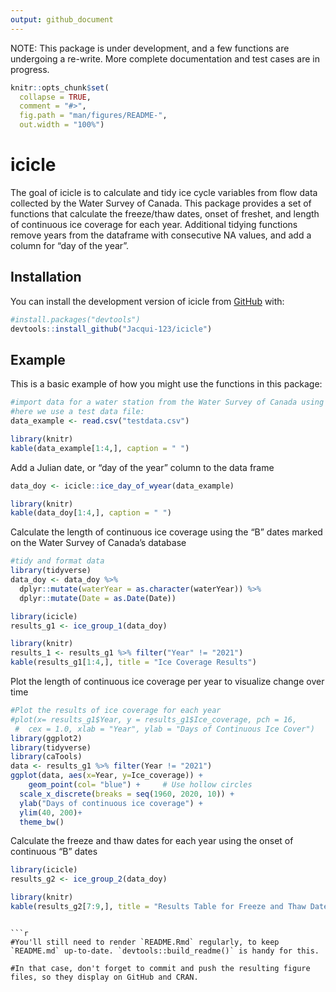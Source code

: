 ```yaml
---
output: github_document
---
```


NOTE: This package is under development, and a few functions are undergoing a re-write. More complete documentation and test cases are in progress.

<!-- README.md is generated from README.Rmd. Please edit that file -->

```r

knitr::opts_chunk$set(
  collapse = TRUE,
  comment = "#>",
  fig.path = "man/figures/README-",
  out.width = "100%")
```

# icicle

<!-- badges: start -->
<!-- badges: end -->

The goal of icicle is to calculate and tidy ice cycle variables from flow data collected by the Water Survey of Canada. This package provides a set of functions that calculate the freeze/thaw dates, onset of freshet, and length of continuous ice coverage for each year. Additional tidying functions remove years from the dataframe with consecutive NA values, and add a column for "day of the year". 

## Installation

You can install the development version of icicle from [GitHub](https://github.com/) with:

``` r
#install.packages("devtools")
devtools::install_github("Jacqui-123/icicle")
```

## Example

This is a basic example of how you might use the functions in this package:

```r
#import data for a water station from the Water Survey of Canada using tidyhydat::hy_daily_flows()
#here we use a test data file:
data_example <- read.csv("testdata.csv")

```

```r
library(knitr)
kable(data_example[1:4,], caption = " ") 
```

Add a Julian date, or "day of the year" column to the data frame 
```r
data_doy <- icicle::ice_day_of_wyear(data_example)
```

```r
library(knitr)
kable(data_doy[1:4,], caption = " ") 

```

Calculate the length of continuous ice coverage using the "B" dates marked on the Water Survey of Canada's database 

```r
#tidy and format data
library(tidyverse)
data_doy <- data_doy %>%
  dplyr::mutate(waterYear = as.character(waterYear)) %>%
  dplyr::mutate(Date = as.Date(Date)) 

```

```r
library(icicle)
results_g1 <- ice_group_1(data_doy)
```


```r
library(knitr)
results_1 <- results_g1 %>% filter("Year" != "2021")
kable(results_g1[1:4,], title = "Ice Coverage Results") 

```
Plot the length of continuous ice coverage per year to visualize change over time

```r
#Plot the results of ice coverage for each year
#plot(x= results_g1$Year, y = results_g1$Ice_coverage, pch = 16,
 #  cex = 1.0, xlab = "Year", ylab = "Days of Continuous Ice Cover")
library(ggplot2)
library(tidyverse)
library(caTools)
data <- results_g1 %>% filter(Year != "2021")
ggplot(data, aes(x=Year, y=Ice_coverage)) +
    geom_point(col= "blue") +     # Use hollow circles
  scale_x_discrete(breaks = seq(1960, 2020, 10)) +
  ylab("Days of continuous ice coverage") +
  ylim(40, 200)+
  theme_bw() 


```

Calculate the freeze and thaw dates for each year using the onset of continuous "B" dates 

```r
library(icicle)
results_g2 <- ice_group_2(data_doy)
```


```r
library(knitr)
kable(results_g2[7:9,], title = "Results Table for Freeze and Thaw Dates") 

```
```

```r

#You'll still need to render `README.Rmd` regularly, to keep `README.md` up-to-date. `devtools::build_readme()` is handy for this.

#In that case, don't forget to commit and push the resulting figure files, so they display on GitHub and CRAN.

```

